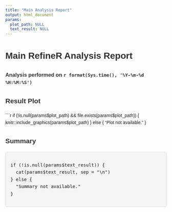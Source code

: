 ```yaml
---
title: "Main Analysis Report"
output: html_document
params:
  plot_path: NULL
  text_result: NULL
---
```


<style>
body {
  font-family: Arial, sans-serif;
  line-height: 1.6;
}
h1, h2, h3 {
  color: #333;
}
.summary {
  background-color: #f5f5f5;
  border: 1px solid #ddd;
  padding: 15px;
  border-radius: 5px;
}
</style>

# Main RefineR Analysis Report

### Analysis performed on `r format(Sys.time(), '%Y-%m-%d %H:%M:%S')`

## Result Plot

```r
if (!is.null(params$plot_path) && file.exists(params$plot_path)) {
  knitr::include_graphics(params$plot_path)
} else {
  "Plot not available."
}

## Summary
<div class="summary">
<pre>
if (!is.null(params$text_result)) {
  cat(params$text_result, sep = &quot;\n&quot;)
} else {
  &quot;Summary not available.&quot;
}
</pre>
</div>

